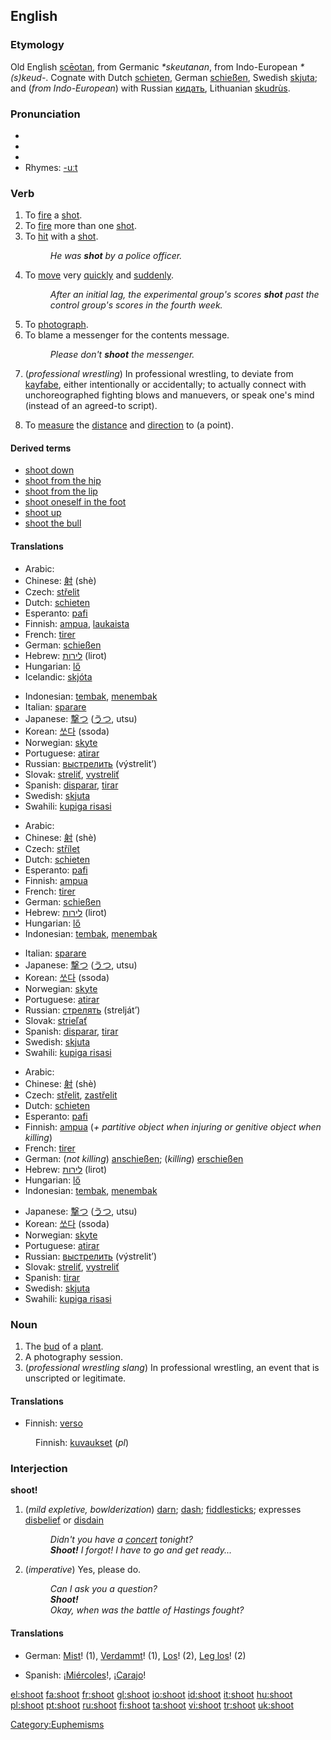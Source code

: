 ==English==

===Etymology===
Old English [[sceotan|scēotan]], from Germanic ''*skeutanan'', from Indo-European ''*(s)keud-''.  Cognate with Dutch [[schieten]], German [[schießen]], Swedish [[skjuta]]; and (''from Indo-European'') with Russian [[кидать]], Lithuanian [[skudrùs]].

===Pronunciation===
*{{SAMPA|/'Sut/}}
*{{IPA|/'ʃut/}}
*{{audio|en-us-shoot.ogg|Audio (US)}}
*Rhymes: [[Rhymes:English:-uːt|-uːt]]

===Verb===
{{en-verb|shoots|shooting|shot|'''[[shot]]''', or archaic '''[[shotten]]'''}}

# To [[fire]] a [[shot]].
# To [[fire]] more than one [[shot]].
# To [[hit]] with a [[shot]].
#:''He was '''shot''' by a police officer.''
# To [[move]] very [[quickly]] and [[suddenly]].
#:''After an initial lag, the experimental group's scores '''shot''' past the control group's scores in the fourth week.''
# To [[photograph]].
# To blame a messenger for the contents message.
#:''Please don't '''shoot''' the messenger.''
# (''professional wrestling'') In professional wrestling, to deviate from [[kayfabe]], either intentionally or accidentally; to actually connect with unchoreographed fighting blows and manuevers, or speak one's mind (instead of an agreed-to script).
# {{surveying}} To [[measure]] the [[distance]] and [[direction]] to (a point).

====Derived terms====
*[[shoot down]]
*[[shoot from the hip]]
*[[shoot from the lip]]
*[[shoot oneself in the foot]]
*[[shoot up]]
*[[shoot the bull]]

====Translations====
{{trans-top|to fire a shot}}
*Arabic: {{ARchar|[[صوب]]}} {{IPAchar|(ʂáwwaba)}}
*Chinese: [[射]] (shè)
*Czech: [[střelit]]
*Dutch: [[schieten]]
*Esperanto: [[pafi]]
*Finnish: [[ampua]], [[laukaista]]
*French: [[tirer]]
*German: [[schießen]]
*Hebrew: [[לירות]] (lirot)
*Hungarian: [[lő]]
*Icelandic: [[skjóta]]
{{trans-mid}}
*Indonesian: [[tembak]], [[tembak|menembak]]
*Italian: [[sparare]]
*Japanese: [[撃つ]] ([[うつ]], utsu)
*Korean: [[쏘다]] (ssoda)
*Norwegian: [[skyte]]
*Portuguese: [[atirar]]
*Russian: [[выстрелить]] (výstrelit’)
*Slovak: [[streliť]], [[vystreliť]]
*Spanish: [[disparar]], [[tirar]]
*Swedish: [[skjuta]]
*Swahili: [[kupiga risasi]]
{{trans-bottom}}

{{trans-top|to fire multiple shots}}
*Arabic: {{ARchar|[[صوب]]}} {{IPAchar|(ʂáwwaba)}}
*Chinese: [[射]] (shè)
*Czech: [[střílet]]
*Dutch: [[schieten]]
*Esperanto: [[pafi]]
*Finnish: [[ampua]]
*French: [[tirer]]
*German: [[schießen]]
*Hebrew: [[לירות]] (lirot)
*Hungarian: [[lő]]
*Indonesian: [[tembak]], [[tembak|menembak]]
{{trans-mid}}
*Italian: [[sparare]]
*Japanese: [[撃つ]] ([[うつ]], utsu)
*Korean: [[쏘다]] (ssoda)
*Norwegian: [[skyte]]
*Portuguese: [[atirar]]
*Russian: [[стрелять]] (strelját’)
*Slovak: [[strieľať]]
*Spanish: [[disparar]], [[tirar]]
*Swedish: [[skjuta]]
*Swahili: [[kupiga risasi]]
{{trans-bottom}}

{{trans-top|to hit with a shot}}
*Arabic: {{ARchar|[[صوب]]}} {{IPAchar|(ʂáwwaba)}}
*Chinese: [[射]] (shè)
*Czech: [[střelit]], [[zastřelit]]
*Dutch: [[schieten]]
*Esperanto: [[pafi]]
*Finnish: [[ampua]] (''+ partitive object when injuring or genitive object when killing'')
*French: [[tirer]]
*German: (''not killing'') [[anschießen]]; (''killing'') [[erschießen]]
*Hebrew: [[לירות]] (lirot)
*Hungarian: [[lő]]
*Indonesian: [[tembak]], [[tembak|menembak]]
{{trans-mid}}
*Japanese: [[撃つ]] ([[うつ]], utsu)
*Korean: [[쏘다]] (ssoda)
*Norwegian: [[skyte]]
*Portuguese: [[atirar]]
*Russian: [[выстрелить]] (výstrelit’)
*Slovak: [[streliť]], [[vystreliť]]
*Spanish: [[tirar]]
*Swedish: [[skjuta]]
*Swahili: [[kupiga risasi]]
{{trans-bottom}}

===Noun===
{{en-noun}}

# The [[bud]] of a [[plant]].
# A photography session.
# (''professional wrestling slang'') In professional wrestling, an event that is unscripted or legitimate.

====Translations====
{{trans-top|Bud of plant}}
*Finnish: [[verso]]
{{trans-mid}}
{{trans-bottom}}

{{trans-top|Photography session}}
:Finnish: [[kuvaus|kuvaukset]] (''pl'')
{{trans-mid}}
{{trans-bottom}}

===Interjection===
'''shoot!'''

# (''mild expletive, bowlderization'') [[darn]]; [[dash]]; [[fiddlesticks]]; expresses [[disbelief]] or [[disdain]]
#: ''Didn't you have a [[concert]] tonight?''
#: '''''Shoot!''' I forgot! I have to go and get ready...''
# (''imperative'') Yes, please do.
#: ''Can I ask you a question?''
#: '''''Shoot!'''''
#: ''Okay, when was the battle of Hastings fought?''

====Translations====
{{top}}
*German: [[Mist]]! (1), [[Verdammt]]! (1), [[Los]]! (2), [[Leg los]]! (2)
{{mid}}
*Spanish: ¡[[miércoles |Miércoles]]!, ¡[[Carajo]]!
{{bottom}}

[[Category:Euphemisms]]

[[el:shoot]]
[[fa:shoot]]
[[fr:shoot]]
[[gl:shoot]]
[[io:shoot]]
[[id:shoot]]
[[it:shoot]]
[[hu:shoot]]
[[pl:shoot]]
[[pt:shoot]]
[[ru:shoot]]
[[fi:shoot]]
[[ta:shoot]]
[[vi:shoot]]
[[tr:shoot]]
[[uk:shoot]]